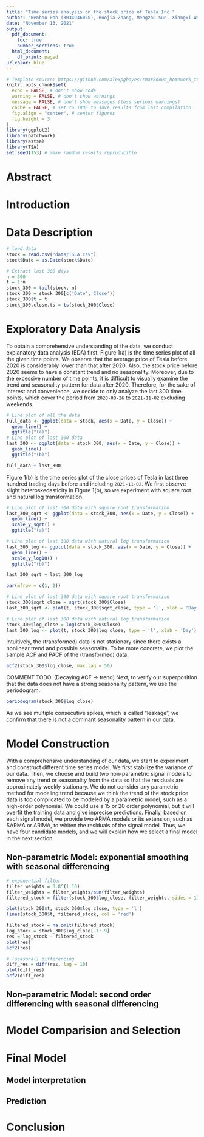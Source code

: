 ```yaml
---
title: "Time series analysis on the stock price of Tesla Inc."
author: "Wenhao Pan (3034946058), Ruojia Zhang, Mengzhu Sun, Xiangxi Wang, Mingmao Sun"
date: "November 13, 2021"
output:
  pdf_document: 
    toc: true
    number_sections: true
  html_document:
    df_print: paged
urlcolor: blue
---
```

\newpage
```r
# Template source: https://github.com/alexpghayes/rmarkdown_homework_template
knitr::opts_chunk$set(
  echo = FALSE, # don't show code
  warning = FALSE, # don't show warnings
  message = FALSE, # don't show messages (less serious warnings)
  cache = FALSE, # set to TRUE to save results from last compilation
  fig.align = "center", # center figures
  fig.height = 3
)
library(ggplot2)
library(patchwork)
library(astsa)
library(TSA)
set.seed(153) # make random results reproducible
```

# Abstract

# Introduction

# Data Description

```r
# load data
stock = read.csv("data/TSLA.csv")
stock$Date = as.Date(stock$Date)

# Extract last 300 days
n = 300
t = 1:n
stock_300 = tail(stock, n)
stock_300 = stock_300[c('Date','Close')]
stock_300$t = t
stock_300.close.ts = ts(stock_300$Close)
```

# Exploratory Data Analysis

To obtain a comprehensive understanding of the data, we conduct explanatory data analysis (EDA) first. Figure 1(a) is the time series plot of all the given time points. We observe that the average price of Tesla before 2020 is considerably lower than that after 2020. Also, the stock price before 2020 seems to have a constant trend and no seasonality. Moreover, due to the excessive number of time points, it is difficult to visually examine the trend and seasonality pattern for data after 2020. Therefore, for the sake of interest and convenience, we decide to only analyze the last 300 time points, which cover the period from `2020-08-26` to `2021-11-02` excluding weekends.

```r
# Line plot of all the data
full_data <- ggplot(data = stock, aes(x = Date, y = Close)) +
  geom_line() +
  ggtitle("(a)")
# Line plot of last 300 data
last_300 <- ggplot(data = stock_300, aes(x = Date, y = Close)) +
  geom_line() +
  ggtitle("(b)")

full_data + last_300
```
Figure 1(b) is the time series plot of the close prices of Tesla in last three hundred trading days before and including `2021-11-02`. We first observe slight heteroskedasticity in Figure 1(b), so we experiment with square root and natural log transformation.

```r
# Line plot of last 300 data with square root transformation
last_300_sqrt <- ggplot(data = stock_300, aes(x = Date, y = Close)) +
  geom_line() +
  scale_y_sqrt() +
  ggtitle("(a)")

# Line plot of last 300 data with natural log transformation
last_300_log <- ggplot(data = stock_300, aes(x = Date, y = Close)) +
  geom_line() +
  scale_y_log10() +
  ggtitle("(b)")

last_300_sqrt + last_300_log
```
```r
par(mfrow = c(1, 2))

# Line plot of last 300 data with square root transformation
stock_300$sqrt_close = sqrt(stock_300$Close)
last_300_sqrt <- plot(t, stock_300$sqrt_close, type = 'l', xlab = 'Day')

# Line plot of last 300 data with natural log transformation
stock_300$log_close = log(stock_300$Close)
last_300_log <- plot(t, stock_300$log_close, type = 'l', xlab = 'Day')
```
Intuitively, the (transformed) data is not stationary since there exists a nonlinear trend and possible seasonality. To be more concrete, we plot the sample ACF and PACF of the (transformed) data.

```r
acf2(stock_300$log_close, max.lag = 50)
```

COMMENT TODO. (Decaying ACF -> trend) Next, to verify our superposition that the data does not have a strong seasonality pattern, we use the periodogram.

```r
periodogram(stock_300$log_close)
```
As we see multiple consecutive spikes, which is called "leakage", we confirm that there is not a dominant seasonality pattern in our data.

# Model Construction

With a comprehensive understanding of our data, we start to experiment and construct different time series model. We first stabilize the variance of our data. Then, we choose and build two non-parametric signal models to remove any trend or seasonality from the data so that the residuals are approximately weekly stationary. We do not consider any parametric method for modeling trend because we think the trend of the stock price data is too complicated to be modeled by a parametric model, such as a high-order polynomial. We could use a 15 or 20 order polynomial, but it will overfit the training data and give inprecise predictions. Finally, based on each signal model, we provide two ARMA models or its extension, such as SARMA or ARIMA, to whiten the residuals of the signal model. Thus, we have four candidate models, and we will explain how we select a final model in the next section.

## Non-parametric Model: exponential smoothing with seasonal differencing 

```r
# exponential filter 
filter_weights = 0.8^(1:10)
filter_weights = filter_weights/sum(filter_weights)
filtered_stock = filter(stock_300$log_close, filter_weights, sides = 1)

plot(stock_300$t, stock_300$log_close, type = 'l')
lines(stock_300$t, filtered_stock, col = 'red')

filtered_stock = na.omit(filtered_stock)
log_stock = stock_300$log_close[-1:-9]
res = log_stock - filtered_stock
plot(res)
acf2(res)

# (seasonal) differencing
diff_res = diff(res, lag = 10)
plot(diff_res)
acf2(diff_res)
```

## Non-parametric Model: second order differencing with seasonal differencing

# Model Comparision and Selection

# Final Model

## Model interpretation

## Prediction

# Conclusion